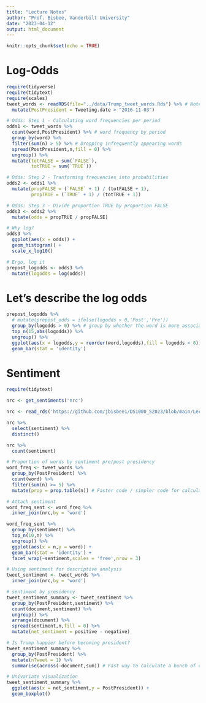 ```yaml
---
title: "Lecture Notes"
author: "Prof. Bisbee, Vanderbilt University"
date: "2023-04-12"
output: html_document
---
```


```r
knitr::opts_chunk$set(echo = TRUE)
```


# Log-Odds

```r
require(tidyverse)
require(tidytext)
require(scales)
tweet_words <- readRDS(file="../data/Trump_tweet_words.Rds") %>% # Note you can add data manipulations directly to the code that opens the file!
  mutate(PostPresident = Tweeting.date > "2016-11-03")

# Odds: Step 1 - Calculating word frequencies per period
odds1 <- tweet_words %>%
  count(word,PostPresident) %>% # word frequency by period
  group_by(word) %>%
  filter(sum(n) > 5) %>% # Dropping infrequently appearing words
  spread(PostPresident,n,fill = 0) %>%
  ungroup() %>%
  mutate(totFALSE = sum(`FALSE`),
         totTRUE = sum(`TRUE`))

# Odds: Step 2 - Tranforming frequencies into probabilities
odds2 <- odds1 %>%
  mutate(propFALSE = (`FALSE` + 1) / (totFALSE + 1),
         propTRUE = (`TRUE` + 1) / (totTRUE + 1))

# Odds: Step 3 - Divide proportion TRUE by proportion FALSE
odds3 <- odds2 %>%
  mutate(odds = propTRUE / propFALSE)

# Why log?
odds3 %>%
  ggplot(aes(x = odds)) + 
  geom_histogram() + 
  scale_x_log10()

# Ergo, log it
prepost_logodds <- odds3 %>%
  mutate(logodds = log(odds))
```

# Let's describe the log odds

```r
prepost_logodds %>%
  # mutate(prepost_odds = ifelse(logodds > 0,'Post','Pre'))
  group_by(logodds > 0) %>% # group by whether the word is more associated with pre or post
  top_n(15,abs(logodds)) %>%
  ungroup() %>%
  ggplot(aes(x = logodds,y = reorder(word,logodds),fill = logodds < 0)) + 
  geom_bar(stat = 'identity')
```


# Sentiment

```r
require(tidytext)

nrc <- get_sentiments('nrc')

nrc <- read_rds('https://github.com/jbisbee1/DS1000_S2023/blob/main/Lectures/8_Clustering_NLP/data/nrc.Rds?raw=true')

nrc %>%
  select(sentiment) %>%
  distinct()

nrc %>%
  count(sentiment)

# Proportion of words by sentiment pre/post presidency
word_freq <- tweet_words %>%
  group_by(PostPresident) %>%
  count(word) %>%
  filter(sum(n) >= 5) %>%
  mutate(prop = prop.table(n)) # Faster code / simpler code for calculating propotrions

# Attach sentiment 
word_freq_sent <- word_freq %>%
  inner_join(nrc,by = 'word')

word_freq_sent %>%
  group_by(sentiment) %>%
  top_n(10,n) %>%
  ungroup() %>%
  ggplot(aes(x = n,y = word)) + 
  geom_bar(stat = 'identity') + 
  facet_wrap(~sentiment,scales = 'free',nrow = 3)

# Using sentiment for descriptive analysis
tweet_sentiment <- tweet_words %>%
  inner_join(nrc,by = 'word')

# sentiment by presidency
tweet_sentiment_summary <- tweet_sentiment %>%
  group_by(PostPresident,sentiment) %>%
  count(document,sentiment) %>%
  ungroup() %>%
  arrange(document) %>%
  spread(sentiment,n,fill = 0) %>%
  mutate(net_sentiment = positive - negative)

# Is Trump happier before becoming president?
tweet_sentiment_summary %>%
  group_by(PostPresident) %>%
  mutate(nTweet = 1) %>%
  summarise(across(-document,sum)) # Fast way to calculate a bunch of columns

# Univariate visualization
tweet_sentiment_summary %>%
  ggplot(aes(x = net_sentiment,y = PostPresident)) + 
  geom_boxplot()

```